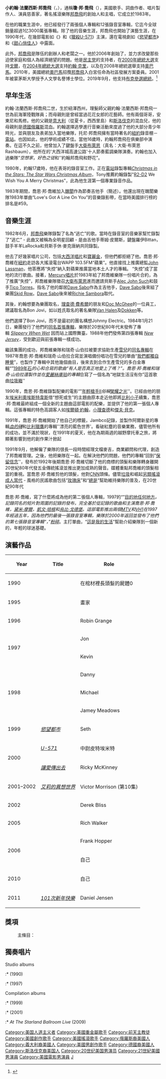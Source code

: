 {{Rough translation|time=2020-10-21T12:44:33+00:00}}
{{藝人
|姓名 = 瓊·邦·喬飛<br />Jon Bon Jovi
|類型 = 男歌手
|圖片 = Jon Bon Jovi at the 2009 Tribeca Film Festival.jpg 
|圖片尺寸 = 250px
|圖片簡介 = 2007年瓊·邦·喬飛於翠貝卡電影節
|外文名 = John Francis Bongiovi Jr.
|外文 = en
|羅馬拼音 = 
|英文名 = 
|暱稱 = 
|其他藝名 = 
|國籍 = {{USA}}
|民族 = 
|出生日期 = {{birth date and age|1962|3|2}}
|出生地點 = {{USA}}[[紐澤西州|紐澤西州]][[珀斯安博伊市(Perth_Amboy)|珀斯安博伊市(Perth Amboy)]]
|逝世日期 = 
|逝世地點 = 
|職業 = 歌手、作曲家、演員
|語言 = 英語
|教育程度 = 
|宗教信仰 =
|配偶 = Dorathea Hurley
|兒女 = 
|父母 = 
|音樂類型 = [[硬搖滾|硬搖滾]]、[[華麗金屬|華麗金屬]]、[[重金屬音樂|重金屬音樂]]
|演奏樂器 = [[鋼琴|鋼琴]]、[[吉他|吉他]]、[[口琴|口琴]]
|出道日期 = 
|出道作 = 
|代表作 = 
|活躍年代 = 1980年－
|唱片公司 = [[Island_Records|Island Records]], [[Mercury_Records|Mercury Records]]
|經紀公司 = 
|網站 = {{url|www.bonjovi.com}}
|相關團體 = 
|IMDb = 0000954
|現任成員 = [[邦喬飛|邦喬飛]]（Bon Jovi）
|過往成員 = 
|獎項 = 
|原名 = 約翰·法蘭西斯·邦喬飛二世
|出身地 = 
}}

'''小約翰·法蘭西斯·邦喬飛'''（{{lang-en|John Francis Bongiovi Jr.}}，{{bd|1962年|3月2日|||Bon Jovi}}），通稱'''瓊·邦·喬飛'''（{{lang|en|Jon Bon Jovi}}），美國歌手、詞曲作者、唱片製作人、演員慈善家，著名搖滾樂隊[[邦喬飛|邦喬飛]]的創始人和主唱，它成立於1983年。

在他的職業生涯中，他已經發行了兩張個人專輯和12張錄音室專輯，它迄今全球銷量超過1亿3000萬張專輯。除了他的音樂生涯，邦喬飛也開始了演藝生涯，在1990年代，在幾部電影如《{{link-en|月光情聖|Moonlight and Valentino}}》和《[[獵殺U-571|獵殺U-571]]》主演，還在電視劇如《[[慾望都市|慾望都市]]》和《[[甜心俏佳人|甜心俏佳人]]》中露面。

此外，[[邦喬飛|邦喬飛]]是{{link-en|競技場橄欖球聯盟|Arena Football League}}隊伍{{link-en|費城靈魂|Philadelphia Soul}}的創辦人和老闆之一。他於2006年創始了{{link-en|邦喬飛樂隊靈魂基金會|The Jon Bon Jovi Soul Foundation}}，並力求改變那些迫使家庭和個人為經濟絕望的問題。他是[[民主党_(美國)|民主党]]的支持者，在[[2000年美國總統選舉|2000年總統大選]]支持[[戈爾|戈爾]]，在[[2004年美國總統選舉|2004年總統大選]]支持[[約翰·克里|約翰·克里]]，以及在2008年總統選舉支持[[奧巴馬|奧巴馬]]。2010年，美國總統[[奧巴馬|奧巴馬]]招攬[[邦喬飛|邦喬飛]]入白宮任命為社區發展方案委員。2001年被蒙茅斯大學授予人文學名譽博士學位。2019年9月，他支持[[柯瑞·布克2020年美國總統競選活動|布克參選總統]]。<ref>{{cite web |title=Jon Bon Jovi: Booker would 'do an amazing job' as president |url=https://thehill.com/blogs/in-the-know/in-the-know/461598-jon-bon-jovi-booker-would-do-an-amazing-job-as-president |website=www.thehill.com |author=Judy Kurtz |access-date=2021-08-09 |archive-date=2019-09-18 |archive-url=https://web.archive.org/web/20190918004004/https://thehill.com/blogs/in-the-know/in-the-know/461598-jon-bon-jovi-booker-would-do-an-amazing-job-as-president |dead-url=no }}</ref>

== 早年生活 ==
約翰·法蘭西斯·邦喬飛二世，生於紐澤西州，理髮師父親約翰·法蘭西斯·邦喬飛一世為前海軍陸戰隊員；而母親則是曾經當過花花女郎的花藝師。他有兩個哥哥，安東尼和馬修。他的父親是[[意大利|意大利]]（從夏卡，西西里島）和[[斯洛伐克|斯洛伐克]]的混血兒，他的母親則是[[德國|德國]][[俄羅斯|俄羅斯]]混血。約翰選擇逃學進行音樂活動來度過了他的大部分青少年時光，並與朋友及表弟{{link-en|托尼·邦喬飛|Tony Bongiovi}}加入當地樂隊，托尼·邦喬飛擁有當時著名的[[紐約|紐約]]錄音棚－[[阿凡達工作室|電站]]。也因如此，他的學術成績不佳。當他16歲時，約翰邦喬飛在俱樂部中演奏。在這不久之前，他曾加入了鍵盤手[[大衛布萊恩|大衛布萊恩]]（真名：大衛·布萊恩Rashbaum），他所在的'大西洋城高速公路'十人節奏藍調樂隊演奏。約翰也加入過樂隊“''空想家''，''好色之徒''和''約翰邦喬飛和野花”。

1980年，約翰17歲時，他在表哥的錄音室工作。{{link-en|Meco|Meco}}正在[[阿凡達工作室|電站]]錄製專輯''[[Christmas_in_the_Stars|Christmas in the Stars: The Star Wars Christmas Album]]''，Tony推薦約翰錄製"[[R2-D2|R2-D2]] We Wish You A Merry Christmas"，此為他生涯第一個專業錄音作品。

1983年期間，喬恩·邦·喬維加入[[醜聞（美國樂隊）|醜聞]]作為節奏吉他手（簡述）。他還出現在醜聞樂隊1983年單曲“Love's Got A Line On You”的音樂錄影帶，在當時美國排行榜的排名是#59。

== 音樂生涯 ==
1982年6月，[[邦喬飛|邦喬飛]]樂隊錄製了名為“逃亡”的歌。當時在錄音室的音樂家幫忙錄製了“逃亡” - 此曲又被稱為全明星回顧 - 是由吉他手蒂姆·皮爾斯，鍵盤羅伊Bittan，鼓手羊羊LaRocka和貝斯手休·麥克唐納共同錄製。

他去了好幾家唱片公司，包括[[大西洋唱片|大西洋唱片]]和[[寶麗金|寶麗金]]，但他們都拒絕了他。喬恩·邦·喬維在[[紐約|紐約]]走訪各大搖滾電台WAPP 103.5FM“蘋果”。他直接找上推廣總監[[John_Lassman|John Lassman]]，他答應將“失控”納入對蘋果推廣當地本土人才的專輯。 “失控”成了當地的流行歌曲。接著，[[Mercury唱片|Mercury唱片]]於1983年給了邦喬維樂隊一份唱片合約，為了推廣“失控”，邦喬維樂隊徵召[[大衛布萊恩|大衛布萊恩]]進而邀請貝斯手[[Alec_John_Such|Alec John Such]]和鼓手[[Tico_Torres|Tico Torres]]。指名了他的鄰居[[Dave_Sabo|Dave Sabo]]作為主吉他手，[[Dave_Sabo|Dave Sabo]]後來組了樂團[[Skid_Row|Skid Row]]。[[Dave_Sabo|Dave Sabo]]後來被[[Richie_Sambora|Richie Sambora]]取代。

其後，約翰想要為樂團取名，[[理查德·費希爾|理查德·費希爾]]的朋友和[[Doc_McGhee|Doc McGhee]]的一位員工，建議取名為Bon Jovi，如以姓氏取名的著名樂隊[[Van_Halen|Van Halen]]及[[Dokken|Dokken]]等。

他們選擇了Bon Jovi，而不是最初的團名構想Johnny Electric。1984年1月21日，樂團發行了他們的[[邦喬飛（專輯）|同名首張專輯]]，樂隊於20世紀80年代末發佈了專輯 ''[[Slippery_When_Wet|Slippery When Wet]]'' 因而站上國際舞臺''。''1988年他們發佈第四張專輯 ''[[New_Jersey_(album)|New Jersey]]，''受到歡迎與前張專輯一樣成功。

繼該集團的成功，邦喬維樂隊和瑞奇·山伯拉被要求協助生產[[雪兒|雪兒]]的[[雪兒（1987年的專輯）|同名專輯]]在1987年喬恩·邦·喬維和瑞奇·山伯拉合寫並演唱備份唱功在雪兒的單曲“[[我們都獨自睡覺|我們都獨自睡覺]]”，也製作了專輯中其他幾個曲目，後來去到合作生產雪兒的多白金專輯“”[[石（雪兒專輯）的心|1989年石]]''的心和合寫的歌曲“有人是否真正地愛上了嗎？”。喬恩·邦·喬維和瑞奇·山伯拉還製作並在[[愛麗絲庫珀|愛麗絲庫珀]]的專輯''合寫了一個名為“地獄生活沒有你”這首歌曲[[回收站（愛麗絲庫珀專輯）|垃圾箱]]''

1990年，喬恩·邦·喬維錄製配樂的電影“”[[年輕槍手II|年輕槍手II]]''俗稱''[[火焰榮耀（邦喬維樂隊專輯）的|榮耀之光]]''。已經由他的朋友[[埃米利奧埃斯特韋斯|埃米利奧埃斯特韋斯]]借“想死或生”的主題曲原本走近他即將[[比利小子|比利小子]]續集，喬恩·邦·喬維最終組成一個全新的主題曲這部電影的配樂，並提供了他的第一張個人專輯。這張專輯的特色高調客人如[[埃爾頓·約翰|埃爾頓·約翰]]，[[小理查德|小理查德]]和[[傑夫·貝克|傑夫·貝克]]。

1991年，喬恩·邦·喬維開始了他自己的標籤，Jambco記錄，並製作阿爾新星的專輯''[[血的磚（阿爾新星專輯）|血的磚]]''和[[比利獵鷹|比利獵鷹]]的專輯''漂亮的藍色世界'。看破紅塵的音樂業務，儘管他所有的成功，並不滿於現狀，在1991年的夏天，他在為期兩週的越野摩托車之旅，將顯著影響到他的創作果汁掀起

1991年9月，他解僱了樂隊的很長一段時間經理文檔麥吉，商業顧問和代理，創造了邦喬維管理。之後，他把樂隊在一起。在解決他們的問題，他們的專輯“回到”[[保留信念|保留信念]]''，發布於1992年後期喬恩·邦·喬維切斷了他的商標的頭髮和樂隊轉身離開20世紀80年代發五金傳統搖滾並推出更加成熟的聲音。媒體重點邦喬維的頭髮相當的重視。當喬恩·邦·喬維剪他的頭髮，他對[[CNN|CNN]]頭條。儘管[[垃圾|垃圾]]和崛起[[另類搖滾|另類搖滾]] [[成人當代|成人當代]] - 風格的民謠歌曲包括“[[玫瑰（歌曲）|玫瑰床]]”和“[[總是（邦喬維歌曲）|總是]]“幫助維持樂隊的普及，在20世紀90年代

喬恩·邦·喬維，寫了什麼將成為他的第二張個人專輯，1997的“”[[目的地任何地方|目的地任何地方]]''。記錄同名的短片對周圍的記錄的發布，完全基於從記錄的歌曲和主演喬恩·邦·喬維，[[黛米·摩爾|黛米·摩爾]]，[[凱文·培根|凱文·培根]]和[[烏比·戈德堡|烏比·戈德堡]]。這部電影推出兩個[[MTV|MTV]]和[[VH1|VH1]]在1997年經過五年，因為他們的最後一張錄音室專輯，樂隊於2000年返回並發布了他們的第七張錄音室專輯“，”[[美眉（邦喬維專輯）|粉碎]]''。主打單曲，“[[這是我的生活（邦喬維歌曲）|這是我的生活]]”幫助介紹樂隊到一個新的，年輕的球迷基礎。

== 演藝作品 ==
{| class="wikitable sortable"
|-
! Year
! Title
! Role
|-
| 1990
| ''{{link-en|年輕槍手II|Young Guns II}}''
| 在棺材裡長頭髮的屍體0
|-
| 1995
| ''{{link-en|月光情聖|Moonlight and Valentino}}''
| 畫家
|-
| 1996
| ''{{link-en|男主角|The Leading Man}}''
| Robin Grange
|-
|rowspan="2"| 1997
| ''{{link-en|目的地任何地方|Destination Anywhere: The Film}}''
| Jon
|-
| ''{{link-en|小城市 (瓊·邦·喬飛歌曲)|Little City|小城市}}''
| Kevin
|-
|rowspan="3"| 1998
| ''{{link-en|自產自銷|Homegrown}}''
| Danny
|-
| ''{{link-en|無後顧|No Looking Back}}''
| Michael
|-
| ''{{link-en|開你的船|Row Your Boat}}''
| Jamey Meadows
|- 
| 1999 
| ''[[慾望都市|慾望都市]] ''
| Seth
|-
| rowspan="2"| 2000
| ''[[U-571_(電影)|U-571]]''
| 中尉皮特埃米特
|-
| ''[[讓愛傳出去_(電影)|讓愛傳出去]]''
| Ricky McKinney
|-
| 2001–2002
| ''[[艾莉的異想世界|艾莉的異想世界]]''
| Victor Morrison (第10集)
|-
| 2002
| ''{{link-en|獵鬼行動|Vampires: Los Muertos}}''
| Derek Bliss
|-
| 2005
| ''{{link-en|狼來了 (2005年電影)|Cry Wolf (2005 film)|狼來了}}''
| Rich Walker
|-
| rowspan=2|2006
| ''{{link-en|National Lampoon's Pucked|National Lampoon's Pucked}}''
| Frank Hopper
|-
| ''{{link-en|西翼|The West Wing}}''
| 自己
|-
| 2010
| ''{{link-en|30搖滾|30 Rock}}''
| 自己
|-
| 2011
| ''[[新年前夜_(電影)|101次新年快樂]]''
| Daniel Jensen
|}

== 獎項 ==
: 主條目：{{link-en|瓊·邦·喬飛得獎獎項列表|List of awards and nominations received by Jon Bon Jovi}}

== 獨奏唱片 ==
{{Main|邦喬飛}}
{{col-begin}}
{{col-break}}
;Studio albums
:* ''{{link-en|Blaze of Glory – Young Guns II|Blaze of Glory (Jon Bon Jovi album)}}'' (1990)
:* ''{{link-en|Destination Anywhere|Destination Anywhere}}'' (1997)
{{col-break}}
;Compilation albums
:* ''{{link-en|John Bongiovi: The Power Station Years|John Bongiovi: The Power Station Years}}'' (1999)
:* ''{{link-en|The Power Station Years: The Unreleased Recordings|The Power Station Years: The Unreleased Recordings}}'' (2001)
:* ''At The Starland Ballroom Live'' (2009)
{{col-end}}
{{摇滚名人堂2018届入选者}}
{{Authority control}}

{{DEFAULTSORT: Bon Jovi, Jon}}
[[Category:美国人道主义者|Category:美国人道主义者]]
[[Category:美國重金屬歌手|Category:美國重金屬歌手]]
[[Category:前天主教徒|Category:前天主教徒]]
[[Category:美國創作歌手|Category:美國創作歌手]]
[[Category:美國搖滾歌手|Category:美國搖滾歌手]]
[[Category:俄羅斯裔美國人|Category:俄羅斯裔美國人]]
[[Category:義大利裔美國人|Category:義大利裔美國人]]
[[Category:美國男創作歌手|Category:美國男創作歌手]]
[[Category:德國裔美國人|Category:德國裔美國人]]
[[Category:斯洛伐克裔美国人|Category:斯洛伐克裔美国人]]
[[Category:20世纪美国男演员|Category:20世纪美国男演员]]
[[Category:21世紀美國男演員|Category:21世紀美國男演員]]
[[Category:美國電影男演員|Category:美國電影男演員]]
[[Category:摇滚名人堂入选者|J]]